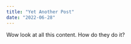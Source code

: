 ---
title: "Yet Another Post"
date: "2022-06-28"
---

Wow look at all this content. How do they do it?